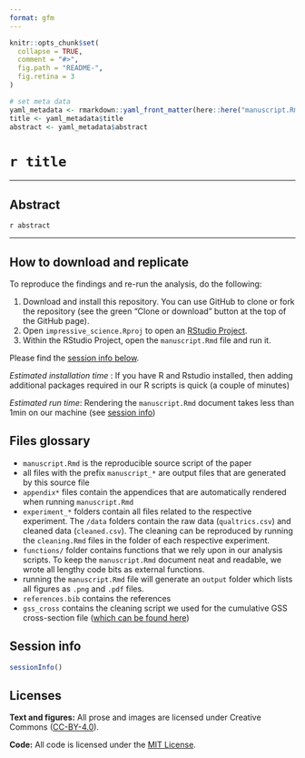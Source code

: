 ```yaml
---
format: gfm
---
```


<!-- README.md is generated from README.qmd. Please edit that file -->

```r
knitr::opts_chunk$set(
  collapse = TRUE,
  comment = "#>",
  fig.path = "README-",
  fig.retina = 3
)

# set meta data
yaml_metadata <- rmarkdown::yaml_front_matter(here::here("manuscript.Rmd"))
title <- yaml_metadata$title
abstract <- yaml_metadata$abstract
```

# `r title`

---

## Abstract

`r abstract`

---

## How to download and replicate

To reproduce the findings and re-run the analysis, do the following:

1. Download and install this repository. You can use GitHub to clone or fork the repository (see the green "Clone or download" button at the top of the GitHub page).
2. Open `impressive_science.Rproj` to open an [RStudio Project](https://r4ds.had.co.nz/workflow-projects.html).
3. Within the RStudio Project, open the `manuscript.Rmd` file and run it. 

Please find the [session info below](#session-info).

*Estimated installation time* : If you have R and Rstudio installed, then adding additional packages required in our R scripts is quick (a couple of minutes)

*Estimated run time*: Rendering the `manuscript.Rmd` document takes less than 1min on our machine (see [session info](#session-info))

## Files glossary {#glossary}

- `manuscript.Rmd` is the reproducible source script of the paper 
- all files with the prefix `manuscript_*` are output files that are generated by this source file
- `appendix*` files contain the appendices that are automatically rendered when running `manuscript.Rmd` 
- `experiment_*` folders contain all files related to the respective experiment. The `/data` folders contain the raw data (`qualtrics.csv`) and cleaned data (`cleaned.csv`). The cleaning can be reproduced by running the `cleaning.Rmd` files in the folder of each respective experiment. 
- `functions/` folder contains functions that we rely upon in our analysis scripts. To keep the `manuscript.Rmd` document neat and readable, we wrote all lengthy code bits as external functions.
- running the `manuscript.Rmd` file will generate an `output` folder which lists all figures  as `.png` and `.pdf` files.
- `references.bib` contains the references
- `gss_cross` contains the cleaning script we used for the cumulative GSS cross-section file ([which can be found here](https://gss.norc.org/us/en/gss/get-the-data/stata.html))

## Session info {#session-info}

```r
sessionInfo()
```

## Licenses

**Text and figures:** All prose and images are licensed under Creative Commons ([CC-BY-4.0](http://creativecommons.org/licenses/by/4.0/)).

**Code:** All code is licensed under the [MIT License](LICENSE.md).
